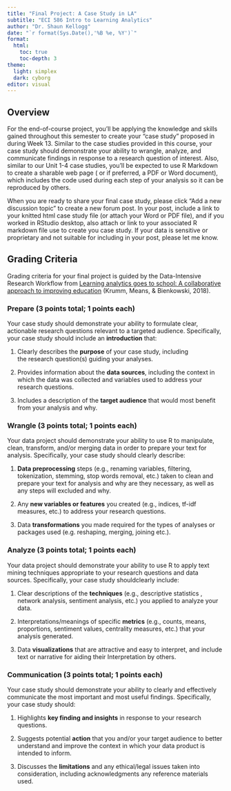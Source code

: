 ```yaml
---
title: "Final Project: A Case Study in LA"
subtitle: "ECI 586 Intro to Learning Analytics"
author: "Dr. Shaun Kellogg"
date: "`r format(Sys.Date(),'%B %e, %Y')`"
format:
  html:
    toc: true
    toc-depth: 3
theme:
  light: simplex
  dark: cyborg
editor: visual
---
```


## **Overview**

For the end-of-course project, you'll be applying the knowledge and skills gained throughout this semester to create your "case study" proposed in during Week 13. Similar to the case studies provided in this course, your case study should demonstrate your ability to wrangle, analyze, and communicate findings in response to a research question of interest. Also, similar to our Unit 1-4 case studies, you'll be expected to use R Markdown to create a sharable web page ( or if preferred, a PDF or Word document), which includes the code used during each step of your analysis so it can be reproduced by others.

When you are ready to share your final case study, please click "Add a new discussion topic" to create a new forum post. In your post, include a link to your knitted html case study file (or attach your Word or PDF file), and if you worked in RStudio desktop, also attach or link to your associated R markdown file use to create you case study. If your data is sensitive or proprietary and not suitable for including in your post, please let me know. 

## Grading Criteria

Grading criteria for your final project is guided by the Data-Intensive Research Workflow from [Learning analytics goes to school: A collaborative approach to improving education](https://catalog.lib.ncsu.edu/catalog/NCSU4862134) (Krumm, Means, & Bienkowski, 2018).

### **Prepare (3 points total; 1 points each)**

Your case study should demonstrate your ability to formulate clear, actionable research questions relevant to a targeted audience. Specifically, your case study should include an **introduction** that:

1.  Clearly describes the **purpose** of your case study, including the research question(s) guiding your analyses.

2.  Provides information about the **data sources**, including the context in which the data was collected and variables used to address your research questions.

3.  Includes a description of the **target audience** that would most benefit from your analysis and why.

### **Wrangle (3 points total; 1 points each)**

Your data project should demonstrate your ability to use R to manipulate, clean, transform, and/or merging data in order to prepare your text for analysis. Specifically, your case study should clearly describe:

1.  **Data preprocessing** steps (e.g., renaming variables, filtering, tokenization, stemming, stop words removal, etc.) taken to clean and prepare your text for analysis and why are they necessary, as well as any steps will excluded and why.

2.  Any **new variables or features** you created (e.g., indices, tf-idf measures, etc.) to address your research questions. 

3.  Data **transformations** you made required for the types of analyses or packages used (e.g. reshaping, merging, joining etc.).

### **Analyze (3 points total; 1 points each)**

Your data project should demonstrate your ability to use R to apply text mining techniques appropriate to your research questions and data sources. Specifically, your case study shouldclearly include:

1.  Clear descriptions of the **techniques** (e.g., descriptive statistics , network analysis, sentiment analysis, etc.) you applied to analyze your data.

2.  Interpretations/meanings of specific **metrics** (e.g., counts, means, proportions, sentiment values, centrality measures, etc.) that your analysis generated. 

3.  Data **visualizations** that are attractive and easy to interpret, and include text or narrative for aiding their Interpretation by others.

### **Communication (3 points total; 1 points each)**

Your case study should demonstrate your ability to clearly and effectively communicate the most important and most useful findings. Specifically, your case study should:

1.  Highlights **key finding and insights** in response to your research questions. 

2.  Suggests potential **action** that you and/or your target audience to better understand and improve the context in which your data product is intended to inform.  

3.  Discusses the **limitations** and any ethical/legal issues taken into consideration, including acknowledgments any reference materials used.
